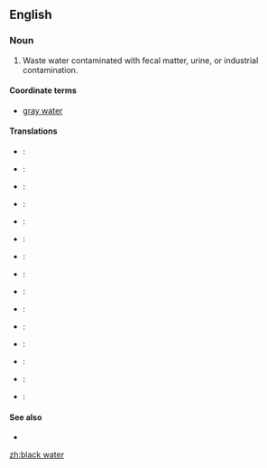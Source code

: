 ==English==

===Noun===
{{en-noun|sg=[[black]] [[water]]|-}}

# Waste water contaminated with fecal matter, urine, or industrial contamination.

====Coordinate terms====
* [[gray water]]

====Translations====
{{trans-top|contaminated waster water}}
* {{trreq|Arabic}}:
* {{trreq|Armenian}}:
* {{trreq|Chinese}}:
* {{trreq|Dutch}}:
* {{trreq|Finnish}}:
* {{trreq|French}}:
* {{trreq|German}}:
{{trans-mid}}
* {{trreq|Hindi}}:
* {{trreq|Italian}}:
* {{trreq|Japanese}}:
* {{trreq|Korean}}:
* {{trreq|Portuguese}}:
* {{trreq|Russian}}:
* {{trreq|Spanish}}:
* {{trreq|Vietnamese}}:
{{trans-bottom}}

====See also====
* {{pedia|Blackwater}}

[[zh:black water]]